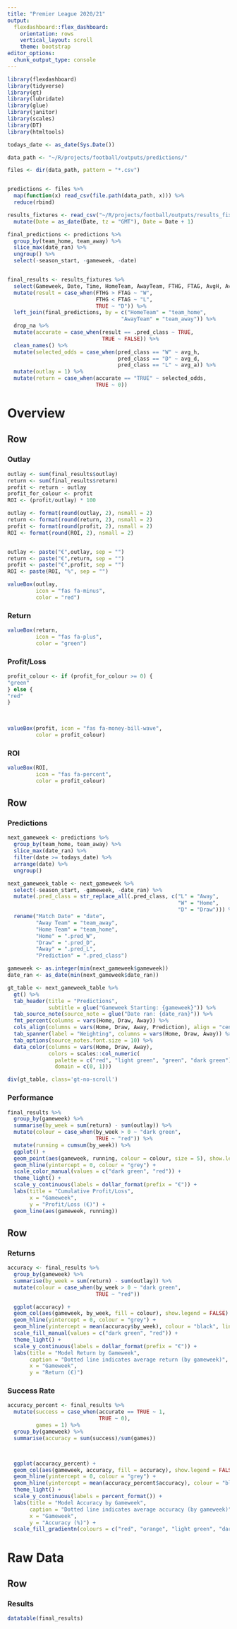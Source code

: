 ```yaml
---
title: "Premier League 2020/21"
output: 
  flexdashboard::flex_dashboard:
    orientation: rows
    vertical_layout: scroll
    theme: bootstrap
editor_options: 
  chunk_output_type: console
---
```


<!-- Custom JS to help with formatting non-standard content -->
<script src="custom-flexdashboard-components.js"></script> 




```r
library(flexdashboard)
library(tidyverse)
library(gt)
library(lubridate)
library(glue)
library(janitor)
library(scales)
library(DT)
library(htmltools)

todays_date <- as_date(Sys.Date())
```


```r
data_path <- "~/R/projects/football/outputs/predictions/"

files <- dir(data_path, pattern = "*.csv") 


predictions <- files %>%
  map(function(x) read_csv(file.path(data_path, x))) %>%  
  reduce(rbind)
```


```r

results_fixtures <- read_csv("~/R/projects/football/outputs/results_fixtures.csv") %>% 
  mutate(Date = as_date(Date, tz = "GMT"), Date = Date + 1)

final_predictions <- predictions %>%  
  group_by(team_home, team_away) %>% 
  slice_max(date_ran) %>% 
  ungroup() %>% 
  select(-season_start, -gameweek, -date)


final_results <- results_fixtures %>% 
  select(Gameweek, Date, Time, HomeTeam, AwayTeam, FTHG, FTAG, AvgH, AvgD, AvgA) %>% 
  mutate(result = case_when(FTHG > FTAG ~ "W",
                            FTHG < FTAG ~ "L",
                            TRUE ~ "D")) %>% 
  left_join(final_predictions, by = c("HomeTeam" = "team_home",
                                    "AwayTeam" = "team_away")) %>% 
  drop_na %>% 
  mutate(accurate = case_when(result == .pred_class ~ TRUE,
                              TRUE ~ FALSE)) %>% 
  clean_names() %>%
  mutate(selected_odds = case_when(pred_class == "W" ~ avg_h,
                                   pred_class == "D" ~ avg_d,
                                   pred_class == "L" ~ avg_a)) %>% 
  mutate(outlay = 1) %>% 
  mutate(return = case_when(accurate == "TRUE" ~ selected_odds,
                            TRUE ~ 0))

```


Overview
=====================================  


Row
-----------------------------------------------------------------------

### Outlay 
```r
outlay <- sum(final_results$outlay)
return <- sum(final_results$return)
profit <- return - outlay
profit_for_colour <- profit
ROI <- (profit/outlay) * 100

outlay <- format(round(outlay, 2), nsmall = 2)
return <- format(round(return, 2), nsmall = 2)
profit <- format(round(profit, 2), nsmall = 2)
ROI <- format(round(ROI, 2), nsmall = 2)


outlay <- paste("€",outlay, sep = "")
return <- paste("€",return, sep = "")
profit <- paste("€",profit, sep = "")
ROI <- paste(ROI, "%", sep = "")

valueBox(outlay, 
         icon = "fas fa-minus",
         color = "red")
```


### Return 
```r
valueBox(return, 
         icon = "fas fa-plus",
         color = "green")


```


### Profit/Loss 
```r
profit_colour <- if (profit_for_colour >= 0) {
"green"
} else {
"red"
}
  
  

valueBox(profit, icon = "fas fa-money-bill-wave",
         color = profit_colour)
```

### ROI 
```r
valueBox(ROI, 
         icon = "fas fa-percent",
         color = profit_colour)

```



Row
-----------------------------------------------------------------------

### Predictions

```r
next_gameweek <- predictions %>%  
  group_by(team_home, team_away) %>% 
  slice_max(date_ran) %>% 
  filter(date >= todays_date) %>% 
  arrange(date) %>% 
  ungroup()

next_gameweek_table <- next_gameweek %>%
  select(-season_start, -gameweek, -date_ran) %>% 
  mutate(.pred_class = str_replace_all(.pred_class, c("L" = "Away",
                                                      "W" = "Home",
                                                      "D" = "Draw"))) %>% 
  rename("Match Date" = "date",
         "Away Team" = "team_away",
         "Home Team" = "team_home",
         "Home" = ".pred_W",
         "Draw" = ".pred_D",
         "Away" = ".pred_L",
         "Prediction" = ".pred_class")

gameweek <- as.integer(min(next_gameweek$gameweek))
date_ran <- as_date(min(next_gameweek$date_ran))

gt_table <- next_gameweek_table %>% 
  gt() %>% 
  tab_header(title = "Predictions", 
             subtitle = glue("Gameweek Starting: {gameweek}")) %>% 
  tab_source_note(source_note = glue("Date ran: {date_ran}")) %>% 
  fmt_percent(columns = vars(Home, Draw, Away)) %>%
  cols_align(columns = vars(Home, Draw, Away, Prediction), align = "center") %>%
  tab_spanner(label = "Weighting", columns = vars(Home, Draw, Away)) %>% 
  tab_options(source_notes.font.size = 10) %>% 
  data_color(columns = vars(Home, Draw, Away), 
             colors = scales::col_numeric(
               palette = c("red", "light green", "green", "dark green"),
               domain = c(0, 1))) 

div(gt_table, class='gt-no-scroll')
```

### Performance 

```r
final_results %>%  
  group_by(gameweek) %>%
  summarise(by_week = sum(return) - sum(outlay)) %>% 
  mutate(colour = case_when(by_week > 0 ~ "dark green",
                            TRUE ~ "red")) %>% 
  mutate(running = cumsum(by_week)) %>% 
  ggplot() +
  geom_point(aes(gameweek, running, colour = colour, size = 5), show.legend = FALSE) +
  geom_hline(yintercept = 0, colour = "grey") +
  scale_color_manual(values = c("dark green", "red")) +
  theme_light() +
  scale_y_continuous(labels = dollar_format(prefix = "€")) +
  labs(title = "Cumulative Profit/Loss",
       x = "Gameweek",
       y = "Profit/Loss (€)") +
  geom_line(aes(gameweek, running))
```


Row
-----------------------------------------------------------------------

### Returns

```r
accuracy <- final_results %>%  
  group_by(gameweek) %>%
  summarise(by_week = sum(return) - sum(outlay)) %>% 
  mutate(colour = case_when(by_week > 0 ~ "dark green",
                            TRUE ~ "red")) 

  ggplot(accuracy) +
  geom_col(aes(gameweek, by_week, fill = colour), show.legend = FALSE) +
  geom_hline(yintercept = 0, colour = "grey") +
  geom_hline(yintercept = mean(accuracy$by_week), colour = "black", linetype = 3, size = 1) +
  scale_fill_manual(values = c("dark green", "red")) +
  theme_light() +
  scale_y_continuous(labels = dollar_format(prefix = "€")) +
  labs(title = "Model Return by Gameweek",
       caption = "Dotted line indicates average return (by gameweek)",
       x = "Gameweek",
       y = "Return (€)")
```


### Success Rate

```r
accuracy_percent <- final_results %>%  
  mutate(success = case_when(accurate == TRUE ~ 1,
                             TRUE ~ 0),
         games = 1) %>%
  group_by(gameweek) %>% 
  summarise(accuracy = sum(success)/sum(games)) 



  ggplot(accuracy_percent) +
  geom_col(aes(gameweek, accuracy, fill = accuracy), show.legend = FALSE) +
  geom_hline(yintercept = 0, colour = "grey") +
  geom_hline(yintercept = mean(accuracy_percent$accuracy), colour = "black", linetype = 3, size = 1) +
  theme_light() +
  scale_y_continuous(labels = percent_format()) +
  labs(title = "Model Accuracy by Gameweek",
       caption = "Dotted line indicates average accuracy (by gameweek)",
       x = "Gameweek",
       y = "Accuracy (%)") +
  scale_fill_gradientn(colours = c("red", "orange", "light green", "dark green"), limits=c(0,1))
```






Raw Data
=====================================  


Row
-----------------------------------------------------------------------

### Results 

```r

datatable(final_results)

```




